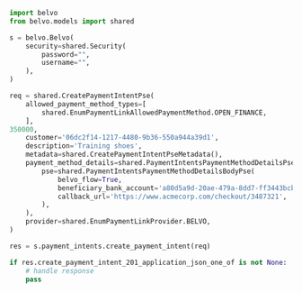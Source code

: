 ```python CreatePaymentIntent.py
import belvo
from belvo.models import shared

s = belvo.Belvo(
    security=shared.Security(
        password="",
        username="",
    ),
)

req = shared.CreatePaymentIntentPse(
    allowed_payment_method_types=[
        shared.EnumPaymentLinkAllowedPaymentMethod.OPEN_FINANCE,
    ],
350000,
    customer='06dc2f14-1217-4480-9b36-550a944a39d1',
    description='Training shoes',
    metadata=shared.CreatePaymentIntentPseMetadata(),
    payment_method_details=shared.PaymentIntentsPaymentMethodDetailsPse(
        pse=shared.PaymentIntentsPaymentMethodDetailsBodyPse(
            belvo_flow=True,
            beneficiary_bank_account='a80d5a9d-20ae-479a-8dd7-ff3443bcbbfc',
            callback_url='https://www.acmecorp.com/checkout/3487321',
        ),
    ),
    provider=shared.EnumPaymentLinkProvider.BELVO,
)

res = s.payment_intents.create_payment_intent(req)

if res.create_payment_intent_201_application_json_one_of is not None:
    # handle response
    pass
```
